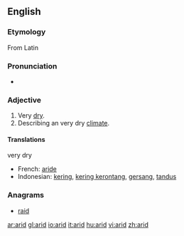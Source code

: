 ==English==

===Etymology===
From Latin

===Pronunciation===
{{AHD|/'ar-&d/}}
*{{audio|en-us-arid.ogg|Audio (US)}}

===Adjective===
{{en-adj-more-most}}

# Very [[dry]].
# Describing an very dry [[climate]].

====Translations====
;very dry
{{top}}
*French: [[aride]]
*Indonesian: [[kering]], [[kering kerontang]], [[gersang]], [[tandus]]
{{mid}}
{{bottom}}

===Anagrams===
*[[raid]]

[[ar:arid]]
[[gl:arid]]
[[io:arid]]
[[it:arid]]
[[hu:arid]]
[[vi:arid]]
[[zh:arid]]